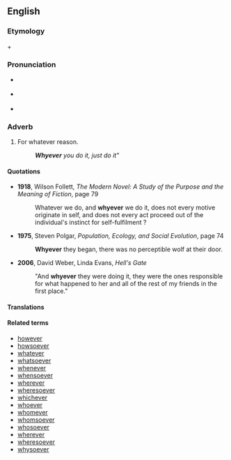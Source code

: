 ==English==

===Etymology===
{{derv|en|why}} + {{derv|en|ever}}

===Pronunciation===
*{{a|RP}} {{IPA|/ʍɒtˈɛvə/}}
*{{a|GenAm}} {{IPA|/ʍɑtˈɛvɚ/}}
*{{audio|en-us-whatever.ogg|Audio (US)}}
*:{{rhymes|ɛvə(r)}}

===Adverb===
{{en-adv|-}}

# For whatever reason.
#: '''''Whyever''' you do it, just do it"''

====Quotations====
*'''1918''', Wilson Follett, ''The Modern Novel: A Study of the Purpose and the Meaning of Fiction'', page 79
*: Whatever we do, and '''whyever''' we do it, does not every motive originate in self, and does not every act proceed out of the individual's instinct for self-fulfilment ?
*'''1975''', Steven Polgar, ''Population, Ecology, and Social Evolution'', page 74
*:'''Whyever''' they began, there was no perceptible wolf at their door.
*'''2006''', David Weber, Linda Evans, ''Hell's Gate''
*:"And '''whyever''' they were doing it, they were the ones responsible for what happened to her and all of the rest of my friends in the first place."

====Translations====
{{trans-top|for whatever reason}}
{{trans-mid}}
{{trans-bottom}}

====Related terms====
*[[however]]
*[[howsoever]]
*[[whatever]]
*[[whatsoever]]
*[[whenever]]
*[[whensoever]]
*[[wherever]]
*[[wheresoever]]
*[[whichever]]
*[[whoever]]
*[[whomever]]
*[[whomsoever]]
*[[whosoever]]
*[[wherever]]
*[[wheresoever]]
*[[whysoever]]